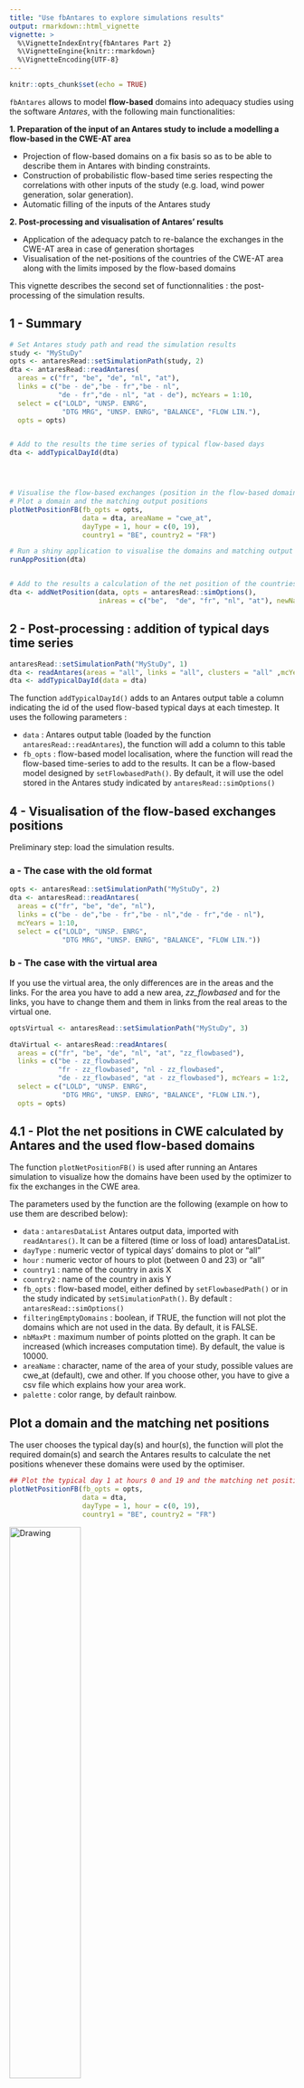 ```yaml
---
title: "Use fbAntares to explore simulations results"
output: rmarkdown::html_vignette
vignette: >
  %\VignetteIndexEntry{fbAntares Part 2}
  %\VignetteEngine{knitr::rmarkdown}
  %\VignetteEncoding{UTF-8}
---
```

  
```r
knitr::opts_chunk$set(echo = TRUE)
```



``fbAntares`` allows to model **flow-based** domains into adequacy studies using the software *Antares*, with the following main functionalities: 

**1. Preparation of the input of an Antares study to include a modelling a flow-based in the CWE-AT area**

- Projection of flow-based domains on a fix basis  so as to be able to describe them in Antares with binding constraints.
- Construction of probabilistic flow-based time series respecting the correlations with other inputs of the study (e.g. load, wind power generation, solar generation).
- Automatic filling of the inputs of the Antares study 

**2. Post-processing and visualisation of Antares’ results**

- Application of the adequacy patch to re-balance the exchanges in the CWE-AT area in case of generation shortages
- Visualisation of the net-positions of the countries of the CWE-AT area along with the limits imposed by the flow-based domains


This vignette describes the second set of functionnalities : the post-processing of the simulation results.


## 1 - Summary


```r

# Set Antares study path and read the simulation results
study <- "MyStuDy"
opts <- antaresRead::setSimulationPath(study, 2)
dta <- antaresRead::readAntares(
  areas = c("fr", "be", "de", "nl", "at"),
  links = c("be - de","be - fr","be - nl",
            "de - fr","de - nl", "at - de"), mcYears = 1:10,
  select = c("LOLD", "UNSP. ENRG", 
             "DTG MRG", "UNSP. ENRG", "BALANCE", "FLOW LIN."),
  opts = opts)


# Add to the results the time series of typical flow-based days
dta <- addTypicalDayId(dta)




# Visualise the flow-based exchanges (position in the flow-based domains) 
# Plot a domain and the matching output positions
plotNetPositionFB(fb_opts = opts,
                  data = dta, areaName = "cwe_at",
                  dayType = 1, hour = c(0, 19),
                  country1 = "BE", country2 = "FR")

# Run a shiny application to visualise the domains and matching output positions
runAppPosition(dta)


# Add to the results a calculation of the net position of the countries within an area (by default, position in CWE)
dta <- addNetPosition(data, opts = antaresRead::simOptions(), 
                      inAreas = c("be",  "de", "fr", "nl", "at"), newName = "_CWEAt")


```



## 2 - Post-processing : addition of typical days time series
```r

antaresRead::setSimulationPath("MyStuDy", 1)
dta <- readAntares(areas = "all", links = "all", clusters = "all" ,mcYears = 1:10)
dta <- addTypicalDayId(data = dta)
```

The function ``addTypicalDayId()`` adds to an Antares output table a column indicating the id of the used flow-based typical days at each timestep. It uses the following parameters : 

* ``data`` : Antares output table (loaded by the function ``antaresRead::readAntares``), the function will add a column to this table
* ``fb_opts`` : flow-based model localisation, where the function will read the flow-based time-series to add to the results. It can be a flow-based model designed by ``setFlowbasedPath()``. By default, it will use the odel stored in the Antares study indicated by ``antaresRead::simOptions()``



## 4 - Visualisation of the flow-based exchanges positions
Preliminary step: load the simulation results.

### a - The case with the old  format

```r
opts <- antaresRead::setSimulationPath("MyStuDy", 2)
dta <- antaresRead::readAntares(
  areas = c("fr", "be", "de", "nl"),
  links = c("be - de","be - fr","be - nl","de - fr","de - nl"), 
  mcYears = 1:10,
  select = c("LOLD", "UNSP. ENRG",
             "DTG MRG", "UNSP. ENRG", "BALANCE", "FLOW LIN."))
```


### b - The case with the virtual area

If you use the virtual area, the only differences are in the areas and the links. For the area you have to add a new area, *zz_flowbased* and for the links, you have to change them and them in links from the real areas to the virtual one.

```r
optsVirtual <- antaresRead::setSimulationPath("MyStuDy", 3)

dtaVirtual <- antaresRead::readAntares(
  areas = c("fr", "be", "de", "nl", "at", "zz_flowbased"),
  links = c("be - zz_flowbased",
            "fr - zz_flowbased", "nl - zz_flowbased",
            "de - zz_flowbased", "at - zz_flowbased"), mcYears = 1:2,
  select = c("LOLD", "UNSP. ENRG",
             "DTG MRG", "UNSP. ENRG", "BALANCE", "FLOW LIN."),
  opts = opts)
```

## 4.1 - Plot the net positions in CWE calculated by Antares and the used flow-based domains

The function ``plotNetPositionFB()`` is used after running an Antares simulation to visualize how the domains have been used by the optimizer to fix the exchanges in the CWE area.

The parameters used by the function are the following (example on how to use them are described below):

* ``data`` : ``antaresDataList`` Antares output data, imported with ``readAntares()``. It can be a filtered (time or loss of load) antaresDataList.
* ``dayType`` : numeric vector of typical days' domains to plot or "all"
* ``hour`` : numeric vector of hours to plot (between 0 and 23) or "all"
* ``country1`` : name of the country in axis X
* ``country2`` : name of the country in axis Y
* ``fb_opts`` : flow-based model, either defined by ``setFlowbasedPath()`` or in the study indicated by ``setSimulationPath()``. By default : ``antaresRead::simOptions()``
* ``filteringEmptyDomains`` : boolean, if TRUE, the function will not plot the domains which are not used in the data. By default, it is FALSE.
* ``nbMaxPt`` : maximum number of points plotted on the graph. It can be increased (which increases computation time). By default, the value is 10000.
* ``areaName`` : character, name of the area of your study, possible values are
cwe_at (default), cwe and other. If you choose other, you have to give a csv file
which explains how your area work.
* ``palette`` : color range, by default rainbow.


## Plot a domain and the matching net positions
The user chooses the typical day(s) and hour(s), the function will plot the required domain(s) and search the Antares results to calculate the net positions whenever these domains were used by the optimiser. 

```r
## Plot the typical day 1 at hours 0 and 19 and the matching net positions on a Belgium-France graph
plotNetPositionFB(fb_opts = opts,
                  data = dta,
                  dayType = 1, hour = c(0, 19),
                  country1 = "BE", country2 = "FR")
```

<img src="GraphAfterAntaresSim.png" alt="Drawing" style="width: 50%; height: 50%">


```r
## Plot the three typical days of summer at hour 19 and the matching net positions
plotNetPositionFB(fb_opts = opts,
                  data = dta,
                  dayType = c(1,2,3), hour = c(19),
                  country1 = "BE", country2 = "FR")
```

<img src="GraphAfterAntaresSim2.png" alt="Drawing" style="width: 50%; height: 50%">

## Select a date (or mcYear...) and plot the matching domains
By default, the function draws all the times matching the domains in the entire results table. It is then possible to filter the input table. If so, the parameter ``filteringEmptyDomains`` can be set to TRUE and the parameters ``dayType`` and ``hour`` to ALL. The function will then try and print all the domains, but actually keep only the ones used in the table.

```r
## Plot only one time, without knowing the used flow-based domain
dta$areas <- dta$areas[timeId == 5659,]
plotNetPositionFB(fb_opts = opts,
                  data = dta, areaName = "cwe_at",
                  dayType = "all", hour = "all",
                  filteringEmptyDomains = TRUE,
                  country1 = "FR", country2 = "DE")
```

<img src="filterTimeId.png" alt="Drawing" style="width: 50%; height: 50%">

## Filtering example : plot the net positions of situations of unsupplied energy
Because of the format of the Antares data table, some caution must be observed when filtering it. For example, to keep only the situations where there is unsupplied energy, one must keep all the rows representing this specific time.
Example :
```r
## An exemple of authorized filter :
idC <- c(antaresRead::getIdCols(dta$areas))
idC <- idC[idC!="area"]
LOLD <- dta$areas[,lapply(.SD, sum), by = idC, .SDcols = "LOLD"]
LOLD <- LOLD[LOLD!=0]
LOLD[,LOLD := NULL]

# Merge to filter data
dta$areas <- merge(dta$areas, LOLD, by =  idC)
## End filter


## plot domains
plotNetPositionFB(fb_opts = opts,
                  data = dta,
                  dayType = "all", hour = c(19),
                  country1 = "BE", country2 = "FR", filteringEmptyDomains = TRUE)

## or with the virtual fb area
plotNetPositionFB(fb_opts = optsVirtual,
                  data = dtaVirtual,
                  dayType = "all", hour = c(19),
                  country1 = "BE", country2 = "FR", filteringEmptyDomains = TRUE)

```
<img src="GraphAfterAntaresSim3.png" alt="Drawing" style="width: 50%; height: 50%">


## 4.2 - Run a shiny application to visualise the net positions calculated by Antares and the flow-based domains

One can also visualise the net positions graphs in a shiny application launched with ``runAppPosition``. Threee parameters only are used (``data``, ``fb_opts`` and country_list), the others are available directly in the app.

```r
runAppPosition(dta)
```
<img src="runAppPosition.png" alt="Drawing" style="width: 100%; height: 100%">

The same filters can also be applied beforehand to select only timesteps with unsupplied energy.


## 5 - Post-processing : addition of the exchange position
```r
opts <- antaresRead::setSimulationPath("MyStuDy", 2)
data <- readAntares(area = "all", links = "all", mcYears = 1)

##Add net position for CWE
data <- addNetPosition(data, opts)

##Add net position for CWE+AT
data <- addNetPosition(data, opts
                       inAreas = c("be", "de", "fr", "nl", "at"), newName = "_CWEAt")
```

The function ``addNetPosition()`` adds to an Antares output table a column calculating the net position of areas within an interconnected group of areas, based on the exchanged flows. This can be used for flow-based calculation (to get net positions in the CWE perimeter). It uses the following parameters :

* ``data`` :  Antares output table (loaded by the function ``antaresRead::readAntares()``), the function will add a column to this table
* ``opts`` : simulation parameters returned by the function ``setSimulationPath()``: this represents the directory of the Antares study. The default path is indicated by ``antaresRead::simOptions()``.
* ``inAreas`` :  lists of areas belonging to the perimeter, whose exchanges are going to be taken into account in the balance calculation. All links connecting two areas in this list are taken into account, the links connected to only one area (or none) are ignored. By default, the list is c("be", "de", "fr", "nl"), the calculation is carried out on the CWE perimeter.
* ``newName`` : suffix added to the calculated column name. By default, it is "_CWEAt".
